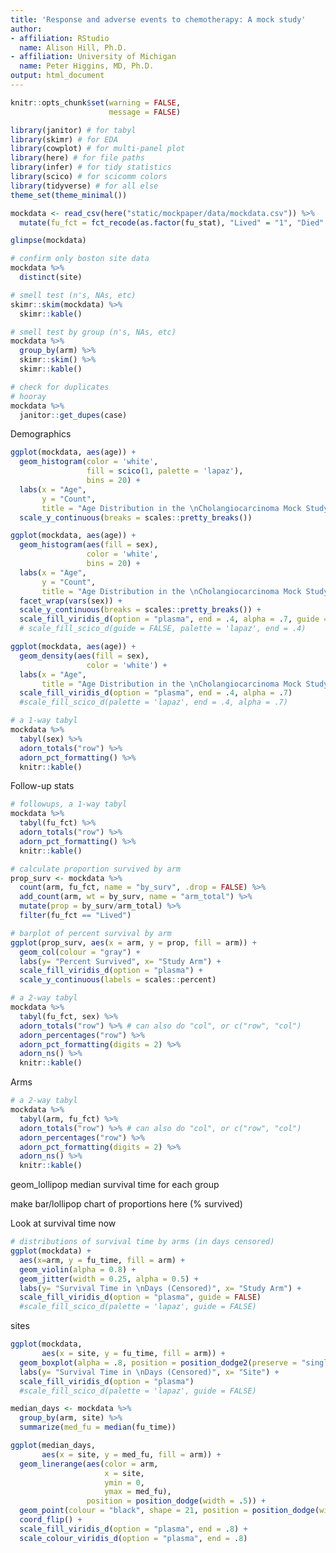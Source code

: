 ```yaml
---
title: 'Response and adverse events to chemotherapy: A mock study'
author:
- affiliation: RStudio
  name: Alison Hill, Ph.D.
- affiliation: University of Michigan
  name: Peter Higgins, MD, Ph.D.
output: html_document
---
```


```r
knitr::opts_chunk$set(warning = FALSE, 
                      message = FALSE)
```


```r
library(janitor) # for tabyl
library(skimr) # for EDA
library(cowplot) # for multi-panel plot
library(here) # for file paths
library(infer) # for tidy statistics
library(scico) # for scicomm colors
library(tidyverse) # for all else
theme_set(theme_minimal())
```


```r
mockdata <- read_csv(here("static/mockpaper/data/mockdata.csv")) %>% 
  mutate(fu_fct = fct_recode(as.factor(fu_stat), "Lived" = "1", "Died" = "2"))
```

```r
glimpse(mockdata)
```

```r
# confirm only boston site data
mockdata %>% 
  distinct(site)
```



```r
# smell test (n's, NAs, etc)
skimr::skim(mockdata) %>% 
  skimr::kable()
```

```r
# smell test by group (n's, NAs, etc)
mockdata %>% 
  group_by(arm) %>% 
  skimr::skim() %>% 
  skimr::kable()
```

```r
# check for duplicates
# hooray
mockdata %>% 
  janitor::get_dupes(case)
```

Demographics

```r
ggplot(mockdata, aes(age)) +
  geom_histogram(color = 'white', 
                 fill = scico(1, palette = 'lapaz'), 
                 bins = 20) +
  labs(x = "Age", 
       y = "Count", 
       title = "Age Distribution in the \nCholangiocarcinoma Mock Study") +
  scale_y_continuous(breaks = scales::pretty_breaks())
```

```r
ggplot(mockdata, aes(age)) +
  geom_histogram(aes(fill = sex),
                 color = 'white', 
                 bins = 20) +
  labs(x = "Age", 
       y = "Count", 
       title = "Age Distribution in the \nCholangiocarcinoma Mock Study") +
  facet_wrap(vars(sex)) +
  scale_y_continuous(breaks = scales::pretty_breaks()) +
  scale_fill_viridis_d(option = "plasma", end = .4, alpha = .7, guide = FALSE) 
  # scale_fill_scico_d(guide = FALSE, palette = 'lapaz', end = .4) 
```

```r
ggplot(mockdata, aes(age)) +
  geom_density(aes(fill = sex),
                 color = 'white') +
  labs(x = "Age", 
       title = "Age Distribution in the \nCholangiocarcinoma Mock Study") +
  scale_fill_viridis_d(option = "plasma", end = .4, alpha = .7) 
  #scale_fill_scico_d(palette = 'lapaz', end = .4, alpha = .7) 
```


```r
# a 1-way tabyl
mockdata %>% 
  tabyl(sex) %>% 
  adorn_totals("row") %>%
  adorn_pct_formatting() %>% 
  knitr::kable()
```

Follow-up stats


```r
# followups, a 1-way tabyl
mockdata %>% 
  tabyl(fu_fct) %>% 
  adorn_totals("row") %>%
  adorn_pct_formatting() %>% 
  knitr::kable()
```

```r
# calculate proportion survived by arm
prop_surv <- mockdata %>% 
  count(arm, fu_fct, name = "by_surv", .drop = FALSE) %>% 
  add_count(arm, wt = by_surv, name = "arm_total") %>% 
  mutate(prop = by_surv/arm_total) %>% 
  filter(fu_fct == "Lived")
```



```r
# barplot of percent survival by arm
ggplot(prop_surv, aes(x = arm, y = prop, fill = arm)) +
  geom_col(colour = "gray") +
  labs(y= "Percent Survived", x= "Study Arm") +
  scale_fill_viridis_d(option = "plasma") +
  scale_y_continuous(labels = scales::percent)
```



```r
# a 2-way tabyl
mockdata %>% 
  tabyl(fu_fct, sex) %>% 
  adorn_totals("row") %>% # can also do "col", or c("row", "col")
  adorn_percentages("row") %>% 
  adorn_pct_formatting(digits = 2) %>% 
  adorn_ns() %>% 
  knitr::kable()
```

Arms 

```r
# a 2-way tabyl
mockdata %>% 
  tabyl(arm, fu_fct) %>% 
  adorn_totals("row") %>% # can also do "col", or c("row", "col")
  adorn_percentages("row") %>% 
  adorn_pct_formatting(digits = 2) %>% 
  adorn_ns() %>% 
  knitr::kable()
```

geom_lollipop median survival time for each group

make bar/lollipop chart of proportions here (% survived)


Look at survival time now

```r
# distributions of survival time by arms (in days censored)
ggplot(mockdata) +
  aes(x=arm, y = fu_time, fill = arm) +
  geom_violin(alpha = 0.8) +
  geom_jitter(width = 0.25, alpha = 0.5) +
  labs(y= "Survival Time in \nDays (Censored)", x= "Study Arm") +
  scale_fill_viridis_d(option = "plasma", guide = FALSE)
  #scale_fill_scico_d(palette = 'lapaz', guide = FALSE)
```

sites

```r
ggplot(mockdata,
       aes(x = site, y = fu_time, fill = arm)) +
  geom_boxplot(alpha = .8, position = position_dodge2(preserve = "single")) +
  labs(y= "Survival Time in \nDays (Censored)", x= "Site") +
  scale_fill_viridis_d(option = "plasma") 
  #scale_fill_scico_d(palette = 'lapaz', guide = FALSE)
```


```r
median_days <- mockdata %>% 
  group_by(arm, site) %>% 
  summarize(med_fu = median(fu_time))

ggplot(median_days,
       aes(x = site, y = med_fu, fill = arm)) +
  geom_linerange(aes(color = arm, 
                     x = site, 
                     ymin = 0, 
                     ymax = med_fu),
                 position = position_dodge(width = .5)) +
  geom_point(colour = "black", shape = 21, position = position_dodge(width = .5)) +
  coord_flip() +
  scale_fill_viridis_d(option = "plasma", end = .8) +
  scale_colour_viridis_d(option = "plasma", end = .8) 
```


